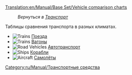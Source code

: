 [[Translation:en/Manual/Base Set/Vehicle comparison charts]]

:''Вернуться в [[ru/Manual/Транспорт|Транспорт]]''

Таблицы сравнения транспорта в разных климатах.

*[[File:en/Manual/Manual html m16a497ce.png|Trains]] [[ru/Manual/Base Set/Trains/Сравнение поездов|Поезда]]
*[[File:en/Manual/Manual html m16a497ce.png|Trains]] [[ru/Manual/Base Set/Trains/Сравнение вагонов|Вагоны]]
*[[File:en/Manual/Manual html m3518e48c.png|Road Vehicles]] [[ru/Manual/Base Set/Road Vehicles/Сравнение дорожного транспорта|Автотранспорт]]
*[[File:en/Manual/Manual html 53123a33.png|Ships]] [[ru/Manual/Base Set/Ships/Сравнение кораблей|Корабли]]
*[[File:en/Manual/Manual html 442702e6.png|Aircraft]] [[ru/Manual/Base Set/Aircraft/Сравнение самолетов|Самолёты]]

[[Category:ru/Manual/Транспортные средства]]